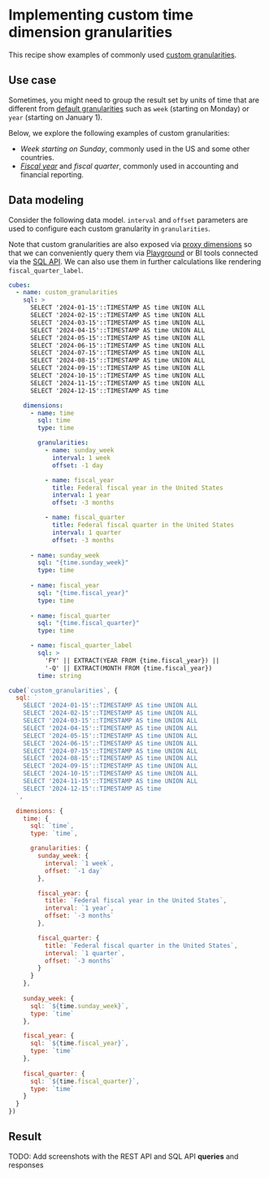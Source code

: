 # Implementing custom time dimension granularities

This recipe show examples of commonly used [custom
granularities][ref-custom-granularities].

## Use case

Sometimes, you might need to group the result set by units of time that are
different from [default granularities][ref-default-granularities] such as `week`
(starting on Monday) or `year` (starting on January 1).

Below, we explore the following examples of custom granularities:
* *Week starting on Sunday*, commonly used in the US and some other countries.
* *[Fiscal year][wiki-fiscal-year]* and *fiscal quarter*, commonly used in
accounting and financial reporting.

## Data modeling

Consider the following data model. `interval` and `offset` parameters are used to
configure each custom granularity in `granularities`.

Note that custom granularities are also exposed via [proxy
dimensions][ref-proxy-granularity] so that we can conveniently query them via
[Playground][ref-playground] or BI tools connected via the [SQL API][ref-sql-api].
We can also use them in further calculations like rendering `fiscal_quarter_label`.

<CodeTabs>

```yaml
cubes:
  - name: custom_granularities
    sql: >
      SELECT '2024-01-15'::TIMESTAMP AS time UNION ALL
      SELECT '2024-02-15'::TIMESTAMP AS time UNION ALL
      SELECT '2024-03-15'::TIMESTAMP AS time UNION ALL
      SELECT '2024-04-15'::TIMESTAMP AS time UNION ALL
      SELECT '2024-05-15'::TIMESTAMP AS time UNION ALL
      SELECT '2024-06-15'::TIMESTAMP AS time UNION ALL
      SELECT '2024-07-15'::TIMESTAMP AS time UNION ALL
      SELECT '2024-08-15'::TIMESTAMP AS time UNION ALL
      SELECT '2024-09-15'::TIMESTAMP AS time UNION ALL
      SELECT '2024-10-15'::TIMESTAMP AS time UNION ALL
      SELECT '2024-11-15'::TIMESTAMP AS time UNION ALL
      SELECT '2024-12-15'::TIMESTAMP AS time

    dimensions:
      - name: time
        sql: time
        type: time

        granularities:
          - name: sunday_week
            interval: 1 week
            offset: -1 day

          - name: fiscal_year
            title: Federal fiscal year in the United States
            interval: 1 year
            offset: -3 months

          - name: fiscal_quarter
            title: Federal fiscal quarter in the United States
            interval: 1 quarter
            offset: -3 months
      
      - name: sunday_week
        sql: "{time.sunday_week}"
        type: time
      
      - name: fiscal_year
        sql: "{time.fiscal_year}"
        type: time
      
      - name: fiscal_quarter
        sql: "{time.fiscal_quarter}"
        type: time

      - name: fiscal_quarter_label
        sql: >
          'FY' || EXTRACT(YEAR FROM {time.fiscal_year}) ||
          '-Q' || EXTRACT(MONTH FROM {time.fiscal_year})
        time: string
```

```javascript
cube(`custom_granularities`, {
  sql: `
    SELECT '2024-01-15'::TIMESTAMP AS time UNION ALL
    SELECT '2024-02-15'::TIMESTAMP AS time UNION ALL
    SELECT '2024-03-15'::TIMESTAMP AS time UNION ALL
    SELECT '2024-04-15'::TIMESTAMP AS time UNION ALL
    SELECT '2024-05-15'::TIMESTAMP AS time UNION ALL
    SELECT '2024-06-15'::TIMESTAMP AS time UNION ALL
    SELECT '2024-07-15'::TIMESTAMP AS time UNION ALL
    SELECT '2024-08-15'::TIMESTAMP AS time UNION ALL
    SELECT '2024-09-15'::TIMESTAMP AS time UNION ALL
    SELECT '2024-10-15'::TIMESTAMP AS time UNION ALL
    SELECT '2024-11-15'::TIMESTAMP AS time UNION ALL
    SELECT '2024-12-15'::TIMESTAMP AS time
  `,

  dimensions: {
    time: {
      sql: `time`,
      type: `time`,

      granularities: {
        sunday_week: {
          interval: `1 week`,
          offset: `-1 day`
        },

        fiscal_year: {
          title: `Federal fiscal year in the United States`,
          interval: `1 year`,
          offset: `-3 months`
        },

        fiscal_quarter: {
          title: `Federal fiscal quarter in the United States`,
          interval: `1 quarter`,
          offset: `-3 months`
        }
      }
    },
    
    sunday_week: {
      sql: `${time.sunday_week}`,
      type: `time`
    },

    fiscal_year: {
      sql: `${time.fiscal_year}`,
      type: `time`
    },
      
    fiscal_quarter: {
      sql: `${time.fiscal_quarter}`,
      type: `time`
    }
  }
})
```

</CodeTabs>

## Result

TODO: Add screenshots with the REST API and SQL API **queries** and responses


[ref-custom-granularities]: /reference/data-model/dimensions#granularities
[ref-default-granularities]: /product/data-modeling/concepts#time-dimensions
[wiki-fiscal-year]: https://en.wikipedia.org/wiki/Fiscal_year
[ref-playground]: /product/workspace/playground
[ref-sql-api]: /product/apis-integrations/sql-api
[ref-proxy-granularity]: /product/data-modeling/concepts/calculated-members#time-dimension-granularity
